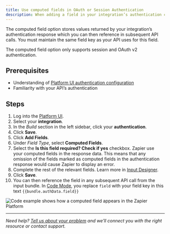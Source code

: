 ```yaml
---
title: Use computed fields in OAuth or Session Authentication
description: When adding a field in your integration’s authentication configuration, Zapier offers two field type options; field and computed field. The field option allows users to enter account information needed for authentication.
---
```


The computed field option stores values returned by your integration’s authentication response which you can then reference in subsequent API calls. You must maintain the same field key as your API uses for this field.

The computed field option only supports session and OAuth v2 authentication.

## Prerequisites

*   Understanding of [Platform UI authentication configuration](/build/auth)
*   Familiarity with your API’s authentication

## Steps

1.  Log into the [Platform UI](https://zapier.com/app/developer).
2.  Select your **integration**.
3.  In the _Build_ section in the left sidebar, click your **authentication**.
4.  Click **Save**.
5.  Click **Add Fields**.
6.  Under _Field Type_, select **Computed Fields**.
7.  Select the **Is this field required? Check if yes** checkbox. Zapier use your computed fields in the response data. This means that any omission of the fields marked as computed fields in the authentication response would cause Zapier to display an error.
8.  Complete the rest of the relevant fields. Learn more in [Input Designer](/build/field-definitions).
9.  Click **Save**.
10.  You can then reference the field in any subsequent API call from the input bundle. In [Code Mode](/build/code-mode), you replace `field` with your field key in this text `{{bundle.authData.field}}`

<Frame>
  <img src="https://cdn.zappy.app/9ac5ede3a88928989a3f91590a611282.png" alt="Code example shows how a computed field appears in the Zapier Platform"/>
</Frame>

- - -

_Need help? [Tell us about your problem](https://developer.zapier.com/contact) and we’ll connect you with the right resource or contact support._
